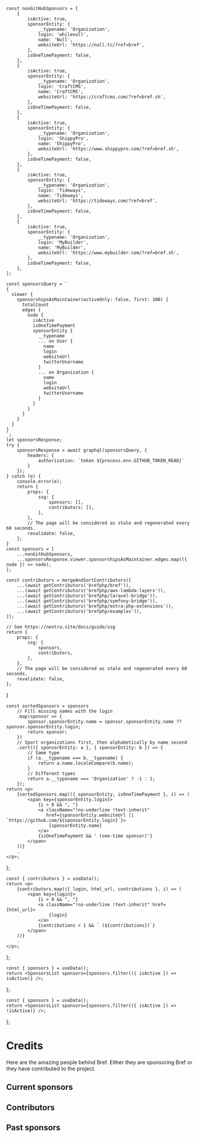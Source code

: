 
    const nonGitHubSponsors = [
        {
            isActive: true,
            sponsorEntity: {
                __typename: 'Organization',
                login: 'whilenull',
                name: 'Null',
                websiteUrl: 'https://null.tc/?ref=bref',
            },
            isOneTimePayment: false,
        },
        {
            isActive: true,
            sponsorEntity: {
                __typename: 'Organization',
                login: 'CraftCMS',
                name: 'CraftCMS',
                websiteUrl: 'https://craftcms.com/?ref=bref.sh',
            },
            isOneTimePayment: false,
        },
        {
            isActive: true,
            sponsorEntity: {
                __typename: 'Organization',
                login: 'ShippyPro',
                name: 'ShippyPro',
                websiteUrl: 'https://www.shippypro.com/?ref=bref.sh',
            },
            isOneTimePayment: false,
        },
        {
            isActive: true,
            sponsorEntity: {
                __typename: 'Organization',
                login: 'Tideways',
                name: 'Tideways',
                websiteUrl: 'https://tideways.com/?ref=bref',
            },
            isOneTimePayment: false,
        },
        {
            isActive: true,
            sponsorEntity: {
                __typename: 'Organization',
                login: 'MyBuilder',
                name: 'MyBuilder',
                websiteUrl: 'https://www.mybuilder.com/?ref=bref.sh',
            },
            isOneTimePayment: false,
        },
    ];

    const sponsorsQuery = `
    {
      viewer {
        sponsorshipsAsMaintainer(activeOnly: false, first: 100) {
          totalCount
          edges {
            node {
              isActive
              isOneTimePayment
              sponsorEntity {
                __typename
                ... on User {
                  name
                  login
                  websiteUrl
                  twitterUsername
                }
                ... on Organization {
                  name
                  login
                  websiteUrl
                  twitterUsername
                }
              }
            }
          }
        }
      }
    }
    `;
    let sponsorsResponse;
    try {
        sponsorsResponse = await graphql(sponsorsQuery, {
            headers: {
                authorization: `token ${process.env.GITHUB_TOKEN_READ}`
            }
        });
    } catch (e) {
        console.error(e);
        return {
            props: {
                ssg: {
                    sponsors: [],
                    contributors: [],
                },
            },
            // The page will be considered as stale and regenerated every 60 seconds.
            revalidate: false,
        };
    }
    const sponsors = [
        ...nonGitHubSponsors,
        ...sponsorsResponse.viewer.sponsorshipsAsMaintainer.edges.map(({ node }) => node),
    ];

    const contributors = mergeAndSortContributors([
        ...(await getContributors('brefphp/bref')),
        ...(await getContributors('brefphp/aws-lambda-layers')),
        ...(await getContributors('brefphp/laravel-bridge')),
        ...(await getContributors('brefphp/symfony-bridge')),
        ...(await getContributors('brefphp/extra-php-extensions')),
        ...(await getContributors('brefphp/examples')),
    ]);

    // See https://nextra.site/docs/guide/ssg
    return {
        props: {
            ssg: {
                sponsors,
                contributors,
            },
        },
        // The page will be considered as stale and regenerated every 60 seconds.
        revalidate: false,
    };
}

    const sortedSponsors = sponsors
        // Fill missing names with the login
        .map(sponsor => {
            sponsor.sponsorEntity.name = sponsor.sponsorEntity.name ?? sponsor.sponsorEntity.login;
            return sponsor;
        })
        // Sport organizations first, then alphabetically by name second
        .sort(({ sponsorEntity: a }, { sponsorEntity: b }) => {
            // Same type
            if (a.__typename === b.__typename) {
                return a.name.localeCompare(b.name);
            }
            // Different types
            return a.__typename === 'Organization' ? -1 : 1;
        });
    return <p>
        {sortedSponsors.map(({ sponsorEntity, isOneTimePayment }, i) => (
            <span key={sponsorEntity.login}>
                {i > 0 && ", "}
                <a className="!no-underline !text-inherit"
                   href={sponsorEntity.websiteUrl || `https://github.com/${sponsorEntity.login}`}>
                    {sponsorEntity.name}
                </a>
                {isOneTimePayment && ' (one-time sponsor)'}
            </span>
        ))}
        .
    </p>;
};

    const { contributors } = useData();
    return <p>
        {contributors.map(({ login, html_url, contributions }, i) => (
            <span key={login}>
                {i > 0 && ", "}
                <a className="!no-underline !text-inherit" href={html_url}>
                    {login}
                </a>
                {contributions > 1 && ` (${contributions})`}
            </span>
        ))}
        .
    </p>;
};

    const { sponsors } = useData();
    return <SponsorsList sponsors={sponsors.filter(({ isActive }) => isActive)} />;
};

    const { sponsors } = useData();
    return <SponsorsList sponsors={sponsors.filter(({ isActive }) => !isActive)} />;
};

# Credits

Here are the amazing people behind Bref. Either they are sponsoring Bref or they have contributed to the project.

## Current sponsors

<CurrentSponsors />

## Contributors

<ContributorsList />

## Past sponsors

<PastSponsors />
